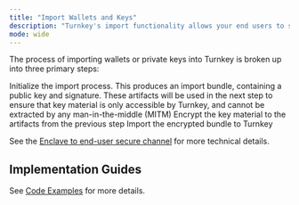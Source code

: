 ```yaml
---
title: "Import Wallets and Keys"
description: "Turnkey's import functionality allows your end users to securely transfer a [Wallet](/concepts/wallets) or a [Private Key](/concepts/wallets#private-keys) onto the Turnkey platform via CLI or an embedded iframe. We engineered this feature to ensure that the user can import their mnemonic or private key into a Turnkey secure enclave without exposing it to Turnkey or your application."
mode: wide
---
```


The process of importing wallets or private keys into Turnkey is broken up into three primary steps:

<Steps>
  <Step>
    Initialize the import process. This produces an import bundle, containing a public key and signature. These artifacts will be used in the next step to ensure that key material is only accessible by Turnkey, and cannot be extracted by any man-in-the-middle (MITM)
  </Step>
  <Step>
    Encrypt the key material to the artifacts from the previous step
  </Step>
  <Step>
    Import the encrypted bundle to Turnkey
  </Step>
</Steps>

See the [Enclave to end-user secure channel](/security/enclave-secure-channels) for more technical details.

## Implementation Guides

See [Code Examples](/embedded-wallets/code-examples/import) for more details.
